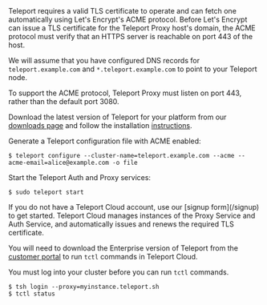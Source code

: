 <Tabs>
<TabItem scope={["oss","enterprise"]} label="Self Hosted">
Teleport requires a valid TLS certificate to operate and can fetch one automatically
using Let's Encrypt's ACME protocol. Before Let's Encrypt can issue a TLS certificate for the Teleport Proxy host's domain, the ACME protocol must verify that an HTTPS server is reachable on port 443 of the host.  

We will assume that you have configured DNS records for `teleport.example.com` and
`*.teleport.example.com` to point to your Teleport node.

<Admonition type="note" title="Web Proxy Port">
To support the ACME protocol, Teleport Proxy must listen on port 443, rather than the default port 3080.
</Admonition>

Download the latest version of Teleport for your platform from our
[downloads page](https://goteleport.com/teleport/download) and follow the
installation [instructions](../../installation.mdx).

Generate a Teleport configuration file with ACME enabled:

```code
$ teleport configure --cluster-name=teleport.example.com --acme --acme-email=alice@example.com -o file
```

Start the Teleport Auth and Proxy services:

```code
$ sudo teleport start
```
</TabItem>
<TabItem label="Teleport Cloud" scope={["cloud"]}>
If you do not have a Teleport Cloud account, use our [signup form](/signup) to get started. Teleport Cloud manages instances of the Proxy Service and Auth Service, and automatically issues and renews the required TLS certificate.

You will need to download the Enterprise version of Teleport from the [customer portal](https://dashboard.gravitational.com/web/login) to run `tctl` commands in Teleport Cloud.

You must log into your cluster before you can run `tctl` commands.
```code
$ tsh login --proxy=myinstance.teleport.sh
$ tctl status
```
</TabItem>
</Tabs>

